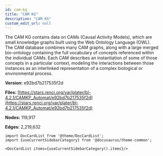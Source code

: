 ```yaml
---
id: cam-kg
title: "CAM KG"
description: "CAM KG"
custom_edit_url: null
---
```





The CAM KG contains data on CAMs (Causal Activity Models), which are small knowledge graphs built using the Web Ontology Language (OWL). The CAM database combines many CAM graphs, along with a large merged bio-ontology containing the full vocabulary of concepts referenced within the individual CAMs. Each CAM describes an instantiation of some of those concepts in a particular context, modeling the interactions between those instances as an interlinked representation of a complex biological or environmental process.

**Version:** e92bd7b217535f2d



**Files:** [https://stars.renci.org/var/plater/bl-4.2.1/CAMKP_Automat/e92bd7b217535f2d](https://stars.renci.org/var/plater/bl-4.2.1/CAMKP_Automat/e92bd7b217535f2d)

**Nodes:** 119,917

**Edges:** 2,219,632





```mdx-code-block
import DocCardList from '@theme/DocCardList';
import {useCurrentSidebarCategory} from '@docusaurus/theme-common';

<DocCardList items={useCurrentSidebarCategory().items}/>
```
      